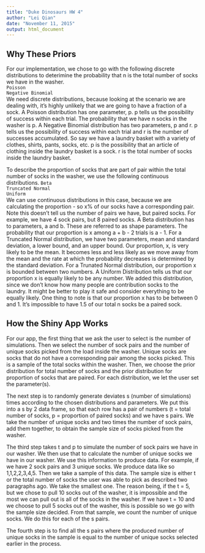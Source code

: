 ```yaml
---
title: "Duke Dinosaurs HW 4"
author: "Lei Qian"
date: "November 11, 2015"
output: html_document
---
```

## Why These Priors ##
For our implementation, we chose to go with the following discrete distributions to deterimine the probability that n is the total number of socks we have in the washer.    
`Poisson`     
`Negative Binomial`     
We need discrete distributions, because looking at the scenario we are dealing with, it's highly unlikely that we are going to have a fraction of a sock. A Poisson distribution has one parameter, p.  p tells us the possibility of success within each trial. The probability that we have n socks in the washer is p. A Negative Binomial distribution has two parameters, p and r. p tells us the possibility of success within each trial and r is the number of successes accumulated. So say we have a laundry basket with a variety of clothes, shirts, pants, socks, etc. p is the possibility that an article of clothing inside the laundry basket is a sock. r is the total number of socks inside the laundry basket.     
        
To describe the proportion of socks that are part of pair within the total number of socks in the washer, we use the following continuous distributions. 
`Beta`     
`Truncated Normal`    
`Uniform`    
We can use continuous distributions in this case, because we are calculating the proportion - so x% of our socks have a corresponding pair. Note this doesn't tell us the number of pairs we have, but paired socks. For example, we have 4 sock pairs, but 8 paired socks. A Beta distribution has to parameters, a and b. These are referred to as shape parameters. The probability that our proportion is x among a + b - 2 trials is a - 1. For a Truncated Normal distribution, we have two parameters, mean and standard deviation, a lower bound, and an upper bound. Our proportion, x, is very likely to be the mean. It becomes less and less likely as we move away from the mean and the rate at which the probability decreases is determined by the standard deviation. For a Trunated Normal distribution, our proportion x is bounded between two numbers. A Uniform Distribution tells us that our proportion x is equally likely to be any number. We added this distribution, since we don't know how many people are contribution socks to the laundry. It might be better to play it safe and consider everything to be equally likely. One thing to note is that our proportion x has to be between 0 and 1. It's impossible to have 1.5 of our total n socks be a paired sock.    

## How the Shiny App Works ##
   
For our app, the first thing that we ask the user to select is the number of simulations. Then we select the number of sock pairs and the number of unique socks picked from the load inside the washer. Unique socks are socks that do not have a corresponding pair among the socks picked. This is a sample of the total socks within the washer. Then, we choose the prior distribution for total number of socks and the prior distribution for proportion of socks that are paired. For each distribution, we let the user set the parameter(s).    
     
The next step is to randomly generate deviates s (number of simulations) times according to the chosen distributions and parameters. We put this into a s by 2 data frame, so that each row has a pair of numbers (t = total number of socks, p = proportion of paired socks) and we have s pairs. We take the number of unique socks and two times the number of sock pairs, add them together, to obtain the sample size of socks picked from the washer. 

The third step takes t and p to simulate the number of sock pairs we have in our washer. We then use that to calculate the number of unique socks we have in our washer. We use this information to produce data. For example, if we have 2 sock pairs and 3 unique socks. We produce data like so 1,1,2,2,3,4,5. Then we take a sample of this data. The sample size is either t or the total number of socks the user was able to pick as described two paragraphs ago. We take the smallest one. The reason being, if the t = 5, but we chose to pull 10 socks out of the washer, it is impossible and the most we can pull out is all of the socks in the washer. If we have t = 10 and we choose to pull 5 socks out of the washer, this is possible so we go with the sample size decided. From that sample, we count the number of unique socks. We do this for each of the s pairs.    
    
The fourth step is to find all the s pairs where the produced number of unique socks in the sample is equal to the number of unique socks selected earlier in the process. 
